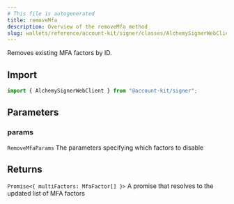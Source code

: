```yaml
---
# This file is autogenerated
title: removeMfa
description: Overview of the removeMfa method
slug: wallets/reference/account-kit/signer/classes/AlchemySignerWebClient/removeMfa
---
```


Removes existing MFA factors by ID.

## Import

```ts
import { AlchemySignerWebClient } from "@account-kit/signer";
```

## Parameters

### params

`RemoveMfaParams`
The parameters specifying which factors to disable

## Returns

`Promise<{ multiFactors: MfaFactor[] }>`
A promise that resolves to the updated list of MFA factors
